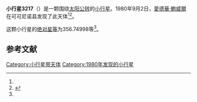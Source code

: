 {{Infobox planet
| bgcolour = #FFFFC0
| name = 3217 Seidelmann
| symbol = 
| image = 
| caption = 
| discovery = yes
| discovery_ref = 
| discoverer = [[愛德華·鮑威爾|愛德華·鮑威爾]]
| discovery_site = [[可可尼诺县|可可尼诺县]] 
| discovered = 1980年9月2日
| designations = yes
| mp_name = 
| named_after = 
| alt_names = 1980 RK/ 1958 TK1
| mp_category = [[主带小行星|主带小行星]]
| orbit_ref = <ref name="a">[http://ssd.jpl.nasa.gov/sbdb.cgi?sstr=3217 3217 Seidelmann] {{Wayback|url=http://ssd.jpl.nasa.gov/sbdb.cgi?sstr=3217 |date=20200918041146 }}，小行星數據庫瀏覽器（JPL Small-Body Database Browser）－[[美国国家航空航天局|美国国家航空航天局]]喷气推进实验室</ref>
| epoch = 2456400.5 (2013年4月18日更新)
| aphelion = {{convert|3.0102687|AU|km|3|abbr=on|lk=out}}
| perihelion = {{convert|1.7654549|AU|km|3|abbr=on}}
| semimajor = {{convert|2.3878618|AU|km|3|abbr=on}}
| eccentricity = 0.2606545
| period = 1347.758946 [[日|日]]<br />3.69[[儒略年|儒略年]]
| avg_speed = 
| inclination = 6.12960
| asc_node = 343.55811
| mean_anomaly = 
| arg_peri = 356.74998
| satellites = 
| physical_characteristics = yes
| dimensions = 
| mass = 
| density = 
| surface_grav = 
| escape_velocity = 
| sidereal_day = 
| axial_tilt = 
| pole_ecliptic_lat = 
| pole_ecliptic_lon = 
| albedo = 
| temperatures= 
| temp_name1 = 
| mean_temp_1 = 
| max_temp_1 = 
| temp_name2 = 
| max_temp_2 = 
| spectral_type = 
| abs_magnitude = 356.74998
}}

'''小行星3217'''（{{lang-en|3217 Seidelmann}}）是一颗围绕[[太阳|太阳]][[公转|公转]]的[[小行星|小行星]]。1980年9月2日，[[愛德華·鮑威爾|愛德華·鮑威爾]]在可可尼诺县发现了此天体<ref name="a" /><ref>{{cite news|title=小行星列表|url=http://cfa-www.harvard.edu/iau/lists/NumberedMPs.txt|accessdate=2013-07-08|newspaper=哈佛大学|archive-date=2008-05-17|archive-url=https://web.archive.org/web/20080517010638/http://cfa-www.harvard.edu/iau/lists/NumberedMPs.txt|dead-url=no}}</ref>。

这颗小行星的[[绝对星等|绝对星等]]为356.74998等<ref name="a" />。

==参考文献==
{{reflist}}
{{Minor Planet Number|[[小行星3216|小行星3216]]|[[小行星3218|小行星3218]]}}

{{小天体}}

[[Category:小行星带天体|Category:小行星带天体]]
[[Category:1980年发现的小行星|Category:1980年发现的小行星]]

{{asteroid-stub}}